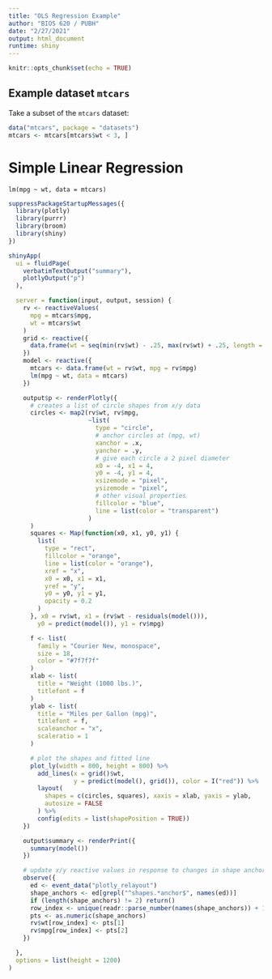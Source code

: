 ```yaml
---
title: "OLS Regression Example"
author: "BIOS 620 / PUBH"
date: "2/27/2021"
output: html_document
runtime: shiny
---
```


```r
knitr::opts_chunk$set(echo = TRUE)
```

## Example dataset `mtcars`

Take a subset of the `mtcars` dataset:

```r
data("mtcars", package = "datasets")
mtcars <- mtcars[mtcars$wt < 3, ]
```

# Simple Linear Regression

`lm(mpg ~ wt, data = mtcars)`

```r
suppressPackageStartupMessages({
  library(plotly)
  library(purrr)
  library(broom)
  library(shiny)
})

shinyApp(
  ui = fluidPage(
    verbatimTextOutput("summary"),
    plotlyOutput("p")
  ),

  server = function(input, output, session) {
    rv <- reactiveValues(
      mpg = mtcars$mpg,
      wt = mtcars$wt
    )
    grid <- reactive({
      data.frame(wt = seq(min(rv$wt) - .25, max(rv$wt) + .25, length = 10))
    })
    model <- reactive({
      mtcars <- data.frame(wt = rv$wt, mpg = rv$mpg)
      lm(mpg ~ wt, data = mtcars)
    })

    output$p <- renderPlotly({
      # creates a list of circle shapes from x/y data
      circles <- map2(rv$wt, rv$mpg,
                      ~list(
                        type = "circle",
                        # anchor circles at (mpg, wt)
                        xanchor = .x,
                        yanchor = .y,
                        # give each circle a 2 pixel diameter
                        x0 = -4, x1 = 4,
                        y0 = -4, y1 = 4,
                        xsizemode = "pixel",
                        ysizemode = "pixel",
                        # other visual properties
                        fillcolor = "blue",
                        line = list(color = "transparent")
                      )
      )
      squares <- Map(function(x0, x1, y0, y1) {
        list(
          type = "rect",
          fillcolor = "orange",
          line = list(color = "orange"),
          xref = "x",
          x0 = x0, x1 = x1,
          yref = "y",
          y0 = y0, y1 = y1,
          opacity = 0.2
        )
      }, x0 = rv$wt, x1 = (rv$wt - residuals(model())),
        y0 = predict(model()), y1 = rv$mpg)

      f <- list(
        family = "Courier New, monospace",
        size = 18,
        color = "#7f7f7f"
      )
      xlab <- list(
        title = "Weight (1000 lbs.)",
        titlefont = f
      )
      ylab <- list(
        title = "Miles per Gallon (mpg)",
        titlefont = f,
        scaleanchor = "x",
        scaleratio = 1
      )

      # plot the shapes and fitted line
      plot_ly(width = 800, height = 800) %>%
        add_lines(x = grid()$wt,
                  y = predict(model(), grid()), color = I("red")) %>%
        layout(
          shapes = c(circles, squares), xaxis = xlab, yaxis = ylab,
          autosize = FALSE
        ) %>%
        config(edits = list(shapePosition = TRUE))
    })

    output$summary <- renderPrint({
      summary(model())
    })

    # update x/y reactive values in response to changes in shape anchors
    observe({
      ed <- event_data("plotly_relayout")
      shape_anchors <- ed[grepl("^shapes.*anchor$", names(ed))]
      if (length(shape_anchors) != 2) return()
      row_index <- unique(readr::parse_number(names(shape_anchors)) + 1)
      pts <- as.numeric(shape_anchors)
      rv$wt[row_index] <- pts[1]
      rv$mpg[row_index] <- pts[2]
    })

  },
  options = list(height = 1200)
)
```

